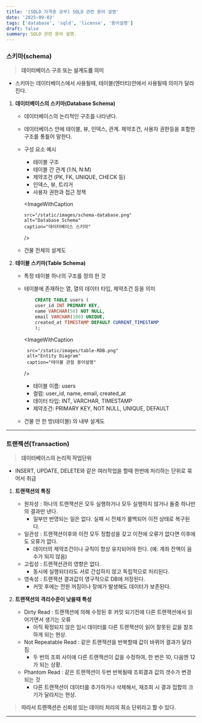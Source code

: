```yaml
---
title: '[SQLD 자격증 공부] SQLD 관련 용어 설명'
date: '2025-09-03'
tags: ['database', 'sqld', 'license', '용어설명']
draft: false
summary: SQLD 관련 용어 설명.
---
```



### 스키마(schema)

> **데이터베이스 구조 또는 설계도를 의미**

- 스키마는 데이터베이스에서 사용될때, 테이블(엔터티)안에서 사용될때 의미가 달라진다.

1.  **데이터베이스의 스키마(Database Schema)**
    - 데이터베이스의 논리적인 구조를 나타낸다.
    - 데이터베이스 안에 테이블, 뷰, 인덱스, 관계. 제약조건, 사용자 권한등을 포함한 구조를 통틀어 말한다.

    - 구성 요소 예시
      - 테이블 구조
      - 테이블 간 관계 (1:N, N:M)
      - 제약조건 (PK, FK, UNIQUE, CHECK 등)
      - 인덱스, 뷰, 트리거
      - 사용자 권한과 접근 정책

       <ImageWithCaption

          src="/static/images/schema-database.png"
          alt="Database Schema"
          caption="데이터베이스 스키마"

      />

    - 건물 전체의 설계도

2.  **테이블 스키마(Table Schema)**
    - 특정 테이블 하나의 구조를 정의 한 것
    - 테이블에 존재하는 열, 열의 데이터 타입, 제약조건 등을 의미

      ```sql
          CREATE TABLE users (
          user_id INT PRIMARY KEY,
          name VARCHAR(50) NOT NULL,
          email VARCHAR(100) UNIQUE,
          created_at TIMESTAMP DEFAULT CURRENT_TIMESTAMP
          );
      ```

        <ImageWithCaption

           src="/static/images/table-RDB.png"
           alt="Entity Diagram"
           caption="테이블 관점 용어설명"

      />
      - 테이블 이름: users
      - 컬럼: user_id, name, email, created_at
      - 데이터 타입: INT, VARCHAR, TIMESTAMP
      - 제약조건: PRIMARY KEY, NOT NULL, UNIQUE, DEFAULT

    - 건물 안 한 방(테이블) 의 내부 설계도

---

### 트랜젝션(Transaction)

> **데이터베이스의 논리적 작업단위**

- INSERT, UPDATE, DELETE와 같은 여러작업을 할때 한번에 처리하는 단위로 묶어서 취급

1. **트랜잭션의 특징**
   - 원자성 : 하나의 트랜잭션은 모두 실행하거나 모두 실행하지 않거나 둘중 하나만의 결과만 낸다.
     - 일부만 반영되는 일은 없다. 실패 시 전체가 롤백되어 이전 상태로 복구된다.
   - 일관성 : 트랜잭션이후와 이전 모두 정합성을 갖고 이전에 오류가 없다면 이후에도 오류가 없다.
     - 데이터의 제약조건이나 규칙이 항상 유지되어야 한다. (예: 계좌 잔액이 음수가 되지 않음)
   - 고립성 : 트랜잭션관의 영향은 없다.
     - 동시에 실행되더라도 서로 간섭하지 않고 독립적으로 처리된다.
   - 영속성 : 트랜잭션 결과값이 영구적으로 DB에 저장된다.
     - 커밋 후에는 전원 꺼짐이나 장애가 발생해도 데이터가 보존된다.

2. **트랜잭션의 격리수준이 낮을때 특성**
   - Dirty Read : 트랜잭션에 의해 수정된 후 커밋 되기전에 다른 트랜잭션에서 읽어가면서 생기는 오류
     - 아직 확정되지 않은 임시 데이터를 다른 트랜잭션이 읽어 잘못된 값을 참조하게 되는 현상.
   - Not Repeatable Read : 같은 트랜잭션을 반복할때 값이 바뀌어 결과가 달라짐
     - 두 번의 조회 사이에 다른 트랜잭션이 값을 수정하여, 한 번은 10, 다음엔 12가 되는 상황.
   - Phantom Read : 같은 트랜잭션이 두번 반복될때 조회결과 값의 갯수가 변경되는 것
     - 다른 트랜잭션이 데이터를 추가하거나 삭제해서, 재조회 시 결과 집합의 크기가 달라지는 현상.

> **따라서 트랜잭션은 신뢰성 있는 데이터 처리의 최소 단위라고 할 수 있다.**

---
